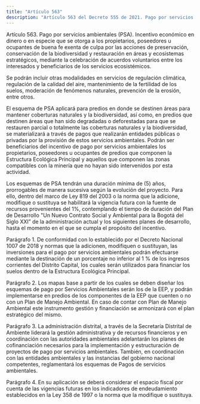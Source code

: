 ```yaml
---
title: "Artículo 563"
description: "Artículo 563 del Decreto 555 de 2021. Pago por servicios ambientales (PSA)."
---
```


Artículo 563. Pago por servicios ambientales (PSA). Incentivo económico en dinero o en especie que se otorga a los propietarios, poseedores u ocupantes de buena fe exenta de culpa por las acciones de preservación, conservación de la biodiversidad y restauración en áreas y ecosistemas estratégicos, mediante la celebración de acuerdos voluntarios entre los interesados y beneficiarios de los servicios ecosistémicos.
 
Se podrán incluir otras modalidades en servicios de regulación climática, regulación de la calidad del aire, mantenimiento de la fertilidad de los suelos, moderación de fenómenos naturales, prevención de la erosión, entre otros.
 
El esquema de PSA aplicará para predios en donde se destinen áreas para mantener coberturas naturales y la biodiversidad, así como, en predios que destinen áreas que han sido degradadas o deforestadas para que se restauren parcial o totalmente las coberturas naturales y la biodiversidad, se materializará a través de pagos que realizarán entidades públicas o privadas por la provisión de estos servicios ambientales. Podrán ser beneficiarios del incentivo de pago por servicios ambientales los propietarios, poseedores u ocupantes de predios que componen la Estructura Ecológica Principal y aquellos que componen las zonas compatibles con la minería que no hayan sido intervenidos por esta actividad.
 
Los esquemas de PSA tendrán una duración mínima de (5) años, prorrogables de manera sucesiva según la evolución del proyecto. Para ello, dentro del marco de Ley 819 del 2003 o la norma que la adicione, modifique o sustituya se habilitará la vigencia futura con la fuente de recursos provenientes del 1%, contemplando el tiempo de duración del Plan de Desarrollo "Un Nuevo Contrato Social y Ambiental para la Bogotá del Siglo XXI” de la administración actual y los siguientes planes de desarrollo, hasta el momento en el que se cumpla el propósito del incentivo.
 
Parágrafo 1. De conformidad con lo establecido por el Decreto Nacional 1007 de 2018 y normas que la adicionen, modifiquen o sustituyan, las inversiones para el pago por servicios ambientales podrán efectuarse mediante la destinación de un porcentaje no inferior al 1 % de los ingresos corrientes del Distrito Capital, los cuales serán utilizados para financiar los suelos dentro de la Estructura Ecológica Principal.
 
Parágrafo 2. Los mapas base a partir de los cuales se deben diseñar los esquemas de pago por Servicios Ambientales serán los de la EEP, y podrán implementarse en predios de los componentes de la EEP que cuenten o no con un Plan de Manejo Ambiental. En caso de contar con Plan de Manejo Ambiental este instrumento gestión y financiación se armonizará con el plan estratégico del mismo.
 
Parágrafo 3. La administración distrital, a través de la Secretaría Distrital de Ambiente liderará la gestión administrativa y de recursos financieros y en coordinación con las autoridades ambientales adelantarán los planes de cofinanciación necesarios para la implementación y estructuración de proyectos de pago por servicios ambientales. También, en coordinación con las entidades ambientales y las instancias del gobierno nacional competentes, reglamentará los esquemas de Pagos de servicios ambientales.
 
Parágrafo 4. En su aplicación se deberá considerar el espacio fiscal por cuenta de las vigencias futuras en los indicadores de endeudamiento establecidos en la Ley 358 de 1997 o la norma que la modifique o sustituya.
